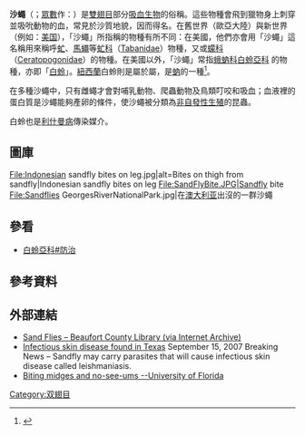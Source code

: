 '''沙蠅'''（{{lang|en|Sandfly}}；[[複數_(語法)|眾數]]作：{{lang|en|Sandflies}}）是[[雙翅目|雙翅目]]部分[[吸血_(生物学)|吸血生物]]的俗稱。這些物種會飛到獵物身上刺穿並吸吮動物的血，常見於沙質地貌，因而得名。在舊世界（歐亞大陸）與新世界（例如：[[美国|美国]]），「沙蠅」所指稱的物種有所不同：在美國，他們亦會用「沙蠅」這名稱用來稱呼[[虻|虻]]、[[馬蠅|馬蠅]]等[[虻科|虻科]]（[[Tabanidae|Tabanidae]]）物種，又或[[蠓科|蠓科]]（[[Ceratopogonidae|Ceratopogonidae]]）的物種。在美國以外，「沙蠅」常指[[蛾蚋科|蛾蚋科]][[白蛉亞科|白蛉亞科]] 的物種，亦即「[[白蛉亞科|白蛉]]」。[[紐西蘭|紐西蘭]]白蛉則是屬於''{{tsl|en|Austrosimulium}}''屬，是[[蚋|蚋]]的一種<ref>{{cite book |chapter-url=http://www.teara.govt.nz/en/sandflies-and-mosquitoes/1 |chapter=Sandflies and mosquitoes – Sandflies: New Zealand’s blackflies |title=''Te Ara - the Encyclopedia of New Zealand'' |date=2009-03-01 |access-date=2011-06-15 |language=en |archive-date=2012-10-20 |archive-url=https://web.archive.org/web/20121020054832/http://www.teara.govt.nz/en/sandflies-and-mosquitoes/1 |dead-url=no }}</ref>。

在多種沙蠅中，只有雌蠅才會對哺乳動物、爬蟲動物及鳥類叮咬和吸血；血液裡的蛋白質是沙蠅能夠產卵的條件，使沙蠅被分類為[[非自發性生殖|非自發性生殖]]的昆蟲。

白蛉也是[[利什曼病|利什曼病]]傳染媒介。

==圖庫==
<gallery widths="200px" heights="200px">
File:Indonesian sandfly bites on leg.jpg|alt=Bites on thigh from sandfly|Indonesian sandfly bites on leg
File:SandFlyBite.JPG|Sandfly bite
File:Sandflies GeorgesRiverNationalPark.jpg|在[[澳大利亚|澳大利亚]]{{tsl|en|Georges River National Park|喬治河國家公園}}出沒的一群沙蠅
</gallery>

==參看==
* [[白蛉亞科#防治|白蛉亞科#防治]]

==參考資料==
{{reflist|2}}

==外部連結==
* [https://web.archive.org/web/20070601174802/http://www.bcgov.net/bftlib/sandfly.htm Sand Flies – Beaufort County Library (via Internet Archive)]
* [http://www.upi.com/NewsTrack/Science/2007/09/15/infectious_skin_disease_found_in_texas/5646/ Infectious skin disease found in Texas] {{Wayback|url=http://www.upi.com/NewsTrack/Science/2007/09/15/infectious_skin_disease_found_in_texas/5646/ |date=20090208054842 }} September 15, 2007 Breaking News – Sandfly may carry parasites that will cause infectious skin disease called leishmaniasis.
* [http://entomology.ifas.ufl.edu/creatures/aquatic/biting_midges.htm Biting midges and no-see-ums --University of Florida] {{Wayback|url=http://entomology.ifas.ufl.edu/creatures/aquatic/biting_midges.htm |date=20161228015541 }}

[[Category:双翅目|Category:双翅目]]